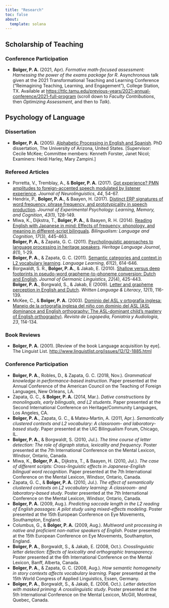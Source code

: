 ```yaml
---
title: "Research"
toc: false
about: 
  template: solana
---
```


## Scholarship of Teaching

### Conference Participation

- **Bolger, P. A.** (2021, Apr). *Formative math-focused assessment: Harnessing the power of the exams package for R*. Asynchronous talk given at the 2021 Transformational Teaching and Learning Conference (“Reimagining Teaching, Learning, and Engagement”), College Station, TX. Available at  [https://ttlc.tamu.edu/previous-years/2021-annual-conference/2021-full-program](https://ttlc.tamu.edu/previous-years/2021-annual-conference/2021-full-program) (scroll down to *Faculty Contributions*, then *Optimizing Assessment*, and then to *Talk*).

## Psychology of Language

### Dissertation

- **Bolger, P. A.** (2005). [Alphabetic Processing in English and Spanish](https://repository.arizona.edu/handle/10150/194924). PhD dissertation, The University of Arizona, United States. [Supervisor: Cecile McKee; Committee members: Kenneth Forster, Janet Nicol; Examiners: Heidi Harley, Mary Zampini.]  

### Refereed Articles

- Porretta, V., Tremblay, A., & **Bolger, P. A.** (2017). [Got experience? PMN amplitudes to foreign-accented speech modulated by listener experience](https://doi.org/10.1016/j.jneuroling.2017.03.002). *Journal of Neurolinguistics*, *44*, 54-67.  
- Hendrix, P., **Bolger, P. A.**, & Baayen, H. (2017). [Distinct ERP signatures of word frequency, phrase frequency, and prototypicality in speech production](https://psycnet.apa.org/doi/10.1037/a0040332). *Journal of Experimental Psychology: Learning, Memory, and Cognition*, *43*(1), 128-149.  
- Miwa, K., Dijkstra, T., **Bolger, P. A.**, & Baayen, R. H. (2014). [Reading English with Japanese in mind: Effects of frequency, phonology, and meaning in different-script bilinguals](https://doi.org/10.1017/S1366728913000576). *Bilingualism: Language and Cognition*, *17*(3), 445-463.  
**Bolger, P. A.**, & Zapata, G. C. (2011). [Psycholinguistic approaches to language processing in heritage speakers](https://brill.com/view/journals/hlj/8/1/article-p1_2.xml). *Heritage Language Journal*, *8*(1), 1-29.  
- **Bolger, P. A.**, & Zapata, G. C. (2011). [Semantic categories and context in L2 vocabulary learning](https://doi.org/10.1111/j.1467-9922.2010.00624.x). *Language Learning*, *61*(2), 614-646.  
- Borgwaldt, S. R., **Bolger, P. A.**, & Jakab, E. (2010). [Shallow versus deep footprints in pseudo-word grapheme-to-phoneme conversion: Dutch and English](https://doi.org/10.1017/S1470542710000139). *Journal of Germanic Linguistics*, *22*(4), 425-443.  
**Bolger, P. A.**, Borgwald, S., & Jakab, E (2009). [Letter and grapheme perception in English and Dutch](https://doi.org/10.1075/wll.12.1.06bol). *Written Language & Literacy*, *12*(1), 116-139.  
- McKee, C., & **Bolger, P. A.** (2003). [Dominio del ASL y ortografía inglesa: Manejo de la ortografía inglesa del niño con dominio del ASL (ASL dominance and English orthography: The ASL-dominant child’s mastery of English orthography)](https://doi.org/10.1016/S0214-4603(03)75755-6). *Revista de Logopedia, Foniatría y Audiología*, *23*, 114-134.  

### Book Reviews
- **Bolger, P. A.** (2001). [Review of the book Language acquisition by eye]. The Linguist List. [http://www.linguistlist.org/issues/12/12-1885.html](http://www.linguistlist.org/issues/12/12-1885.html) 

### Conference Participation

- **Bolger, P. A.**, Robles, D., & Zapata, G. C. (2018, Nov.). *Grammatical knowledge in performance-based instruction*. Paper presented at the Annual Conference of the American Council on the Teaching of Foreign Languages, New Orleans, LA.  
- Zapata, G. C., & **Bolger, P. A.** (2014, Mar.). *Dative constructions by monolinguals, early bilinguals, and L2 students*. Paper presented at the Second International Conference on Heritage/Community Languages, Los Angeles, CA.  
- **Bolger, P. A.**, Zapata, G. C., & Mateu-Martin, A. (2011, Apr.). *Semantically clustered contexts and L2 vocabulary: A classroom- and laboratory-based study*. Paper presented at the UIC Bilingualism Forum, Chicago, IL.  
- **Bolger, P. A.**, & Borgwaldt, S. (2010, Jul.). *The time course of letter detection: The role of digraph status, lexicality and frequency*. Poster presented at the 7th International Conference on the Mental Lexicon, Windsor, Ontario, Canada.  
- Miwa, K., **Bolger, P. A.**, Dijkstra, T., & Baayen, H. (2010, Jul.). *The case of different scripts: Cross-linguistic effects in Japanese-English bilingual word recognition*. Paper presented at the 7th International Conference on the Mental Lexicon, Windsor, Ontario, Canada.   
- Zapata, G. C., & **Bolger, P. A.** (2010, Jul.). *The effect of semantically clustered contexts on L2 vocabulary learning: A classroom- and laboratory-based study*. Poster presented at the 7th International Conference on the Mental Lexicon, Windsor, Ontario, Canada.  
- **Bolger, P. A.** (2009, Aug.). *Predicting saccade length in the L2 reading of English passages: A pilot study using mixed-effects modeling*. Poster presented at the 15th European Conference on Eye Movements, Southampton, England.
- Columbus, G., & **Bolger, P. A.** (2009, Aug.). *Multiword unit processing in native and proficient non-native speakers of English*. Poster presented at the 15th European Conference on Eye Movements, Southampton, England.  
- **Bolger, P. A.**, Borgwaldt, S., & Jakab, E. (2008, Oct.). *Crosslinguistic letter detection: Effects of lexicality and orthographic transparency*. Poster presented at the 6th International Conference on the Mental Lexicon, Banff, Alberta, Canada.  
- **Bolger, P. A.**, & Zapata, G. C. (2008, Aug.). *How semantic homogeneity in story contexts affects vocabulary learning*. Paper presented at the 15th World Congress of Applied Linguistics, Essen, Germany.  
- **Bolger, P. A.**, Borgwaldt, S., & Jakab, E. (2006, Oct.). *Letter detection with masked priming: A crosslinguistic study*. Poster presented at the 5th International Conference on the Mental Lexicon, McGill, Montreal, Quebec, Canada.  